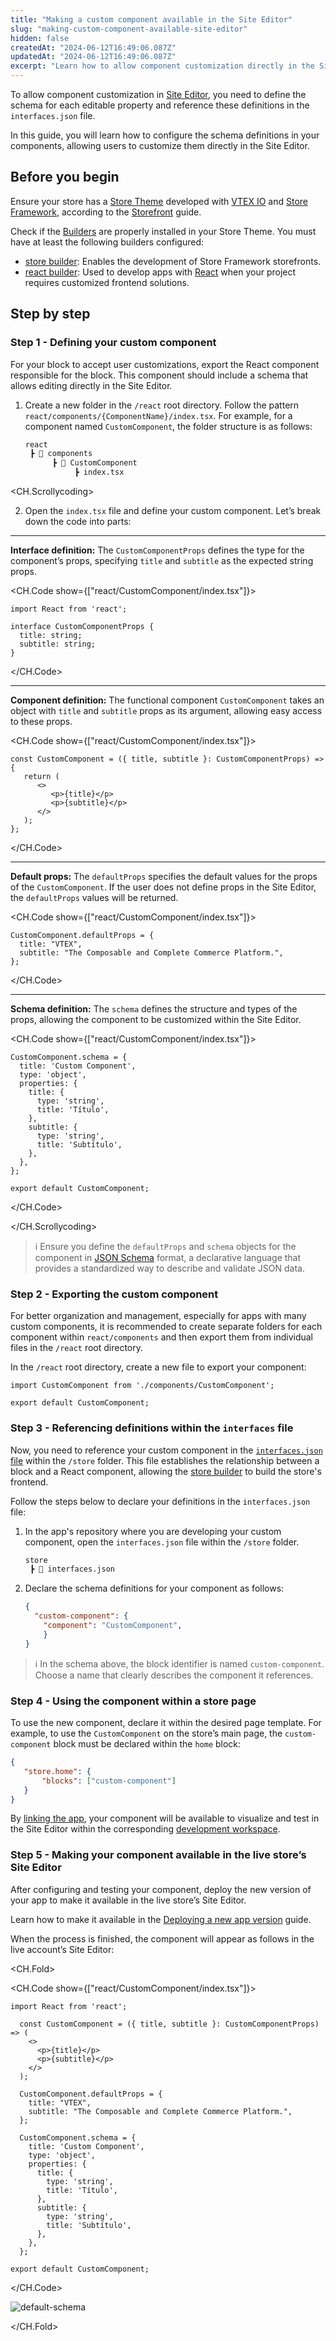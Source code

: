 ```yaml
---
title: "Making a custom component available in the Site Editor"
slug: "making-custom-component-available-site-editor"
hidden: false
createdAt: "2024-06-12T16:49:06.087Z"
updatedAt: "2024-06-12T16:49:06.087Z"
excerpt: "Learn how to allow component customization directly in the Site Editor."
---
```


To allow component customization in [Site Editor](https://help.vtex.com/en/tutorial/site-editor-overview--299Dbeb9mFczUTyNQ9xPe1?&utm_source=autocomplete), you need to define the schema for each editable property and reference these definitions in the `interfaces.json` file.

In this guide, you will learn how to configure the schema definitions in your components, allowing users to customize them directly in the Site Editor.

## Before you begin

Ensure your store has a [Store Theme](https://developers.vtex.com/docs/guides/vtex-io-documentation-store-theme) developed with [VTEX IO](https://developers.vtex.com/docs/guides/vtex-io-documentation-what-is-vtex-io) and [Store Framework](https://developers.vtex.com/docs/guides/store-framework), according to the [Storefront](https://developers.vtex.com/docs/guides/getting-started-3) guide.

Check if the [Builders](https://developers.vtex.com/docs/guides/vtex-io-documentation-builders) are properly installed in your Store Theme. You must have at least the following builders configured:

- [store builder](https://developers.vtex.com/docs/guides/vtex-io-documentation-store-builder): Enables the development of Store Framework storefronts.
- [react builder](https://developers.vtex.com/docs/guides/vtex-io-documentation-react-builder): Used to develop apps with [React](https://react.dev/) when your project requires customized frontend solutions. 

## Step by step

### Step 1 - Defining your custom component

For your block to accept user customizations, export the React component responsible for the block. This component should include a schema that allows editing directly in the Site Editor.

1. Create a new folder in the `/react` root directory. Follow the pattern `react/components/{ComponentName}/index.tsx`. For example, for a component named `CustomComponent`, the folder structure is as follows:

   ```txt
   react
    ┣ 📂 components
         ┣ 📂 CustomComponent
              ┣ index.tsx
   ```

<CH.Scrollycoding>

2. Open the `index.tsx` file and define your custom component. Let’s break down the code into parts:

---

**Interface definition:** The `CustomComponentProps` defines the type for the component’s props, specifying `title` and `subtitle` as the expected string props.

<CH.Code show={["react/CustomComponent/index.tsx"]}>

```tsx react/CustomComponent/index.tsx 
import React from 'react';

interface CustomComponentProps {
  title: string;
  subtitle: string;
}
```

</CH.Code>

---

**Component definition:** The functional component `CustomComponent` takes an object with `title` and `subtitle` props as its argument, allowing easy access to these props.

<CH.Code show={["react/CustomComponent/index.tsx"]}>

```tsx
const CustomComponent = ({ title, subtitle }: CustomComponentProps) => {
   return (
      <>
         <p>{title}</p>
         <p>{subtitle}</p>
      </>
   );
};
```

</CH.Code>

---

**Default props:** The `defaultProps` specifies the default values for the props of the `CustomComponent`. If the user does not define props in the Site Editor, the `defaultProps` values will be returned.

<CH.Code show={["react/CustomComponent/index.tsx"]}>	

```tsx
CustomComponent.defaultProps = {
  title: "VTEX",
  subtitle: "The Composable and Complete Commerce Platform.",
};
```

</CH.Code>

---

**Schema definition:** The `schema` defines the structure and types of the props, allowing the component to be customized within the Site Editor.

<CH.Code show={["react/CustomComponent/index.tsx"]}>

```tsx
CustomComponent.schema = {
  title: 'Custom Component',
  type: 'object',
  properties: {
    title: {
      type: 'string',
      title: 'Título',
    },
    subtitle: {
      type: 'string',
      title: 'Subtítulo',
    },
  },
};

export default CustomComponent;
```

</CH.Code>

</CH.Scrollycoding>

>ℹ️ Ensure you define the `defaultProps` and `schema` objects for the component in [JSON Schema](https://json-schema.org/) format, a declarative language that provides a standardized way to describe and validate JSON data.

### Step 2 - Exporting the custom component

For better organization and management, especially for apps with many custom components, it is recommended to create separate folders for each component within `react/components` and then export them from individual files in the `/react` root directory.

In the `/react` root directory, create a new file to export your component:

```tsx react/CustomComponent.tsx
import CustomComponent from './components/CustomComponent';

export default CustomComponent;
```

### Step 3 - Referencing definitions within the `interfaces` file

Now, you need to reference your custom component in the [`interfaces.json` file](https://developers.vtex.com/docs/guides/vtex-io-documentation-interface) within the `/store` folder. This file establishes the relationship between a block and a React component, allowing the [store builder](https://developers.vtex.com/docs/guides/vtex-io-documentation-store-builder) to build the store's frontend.

Follow the steps below to declare your definitions in the `interfaces.json` file:

1. In the app's repository where you are developing your custom component, open the `interfaces.json` file within the `/store` folder.

   ```txt
   store
    ┣ 📄 interfaces.json
   ```

2. Declare the schema definitions for your component as follows:

   ```json store/interfaces.json
   {
     "custom-component": {
       "component": "CustomComponent",
       }
   }
   ```

>ℹ️ In the schema above, the block identifier is named `custom-component`. Choose a name that clearly describes the component it references.

### Step 4 - Using the component within a store page

To use the new component, declare it within the desired page template. For example, to use the `CustomComponent` on the store’s main page, the `custom-component` block must be declared within the `home` block:

```json
{
   "store.home": {
       "blocks": ["custom-component"]
   }
}
```

By [linking the app](https://developers.vtex.com/docs/guides/vtex-io-documentation-linking-an-app), your component will be available to visualize and test in the Site Editor within the corresponding [development workspace](https://developers.vtex.com/docs/guides/vtex-io-documentation-creating-a-development-workspace).

### Step 5 - Making your component available in the live store’s Site Editor

After configuring and testing your component, deploy the new version of your app to make it available in the live store’s Site Editor.

Learn how to make it available in the [Deploying a new app version](https://developers.vtex.com/docs/guides/vtex-io-documentation-making-your-new-app-version-publicly-available) guide.

When the process is finished, the component will appear as follows in the live account’s Site Editor:

<CH.Fold>

<CH.Code show={["react/CustomComponent/index.tsx"]}>	

```tsx  
import React from 'react';

  const CustomComponent = ({ title, subtitle }: CustomComponentProps) => (
    <>
      <p>{title}</p>
      <p>{subtitle}</p>
    </>
  );

  CustomComponent.defaultProps = {
    title: "VTEX",
    subtitle: "The Composable and Complete Commerce Platform.",
  };

  CustomComponent.schema = {
    title: 'Custom Component',
    type: 'object',
    properties: {
      title: {
        type: 'string',
        title: 'Título',
      },
      subtitle: {
        type: 'string',
        title: 'Subtítulo',
      },
    },
  };

export default CustomComponent;
```

</CH.Code>

![default-schema](https://cdn.jsdelivr.net/gh/vtexdocs/dev-portal-content@feat/EDU-12098-custom-component/docs/guides/vtex-io/Storefront-Guides/images/default-schema.png)

</CH.Fold>
